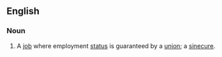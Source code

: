 ==English==

===Noun===
{{en-noun|head=[[union]] [[job]]}}

# A [[job]] where employment [[status]] is guaranteed by a [[union]]; a [[sinecure]].